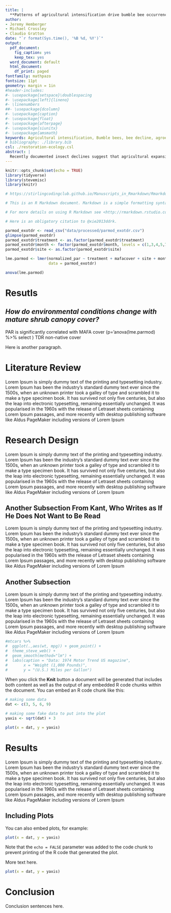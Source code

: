 ```yaml
---
title: |
  **Patterns of agricultural intensification drive bumble bee occurrence in the North American Midwest**
author:
- Jeremy Hemberger
- Michael Crossley
- Claudio Gratton
date: "`r format(Sys.time(), '%B %d, %Y')`"
output:
  pdf_document:
    fig_caption: yes
    keep_tex: yes
  word_document: default
  html_document:
    df_print: paged
fontfamily: mathpazo
fontsize: 11pt
geometry: margin = 1in
#header-includes:
#- \usepackage{setspace}\doublespacing
#- \usepackage[left]{lineno}
#- \linenumbers
##- \usepackage{dcolumn}
#- \usepackage{caption}
#- \usepackage{float}
#- \usepackage{afterpage}
#- \usepackage{siunitx}
#- \usepackage{amsmath}
keywords: Agricultural intensification, Bumble bees, bee decline, agroecosystems
# bibliography: ./library.bib
csl: ./restoration-ecology.csl
abstract: |
  Recently documented insect declines suggest that agricultural expansion and productivity-focused intensification are a putative driver for the observed declines. However, this hypothesis has yet to be formally tested due to a lack of historical data on agricultural land-use change and insect taxa. Using large, spatiotemporal sets of bumble bee and agricultural records, we show that agricultural intensification, specifically an increase cropland extent and insecticides, as well as a decrease in crop richness and perennial habitat, are associated with a decrease in the occurrence of bumble bee species in the agriculturally intensive Midwest. Yet, we found positive associations between bumble bees and crop richness and pasture, even in areas where agriculture is spatially extensive. Our findings suggest that insect conservation and agricultural production may be compatible, with increasing in on-farm and landscape-level crop diversity, pasture, and reduction in insecticides predicted to have positive effects on bumble bees.
---
```


```r
knitr::opts_chunk$set(echo = TRUE)
library(tidyverse)
library(stevemisc)
library(knitr)
```

```r

# https://stirlingcodingclub.github.io/Manuscripts_in_Rmarkdown/Rmarkdown_notes.html

# This is an R Markdown document. Markdown is a simple formatting syntax for authoring HTML, PDF, and MS Word documents. 

# For more details on using R Markdown see <http://rmarkdown.rstudio.com>. 

# Here is an obligatory citation to @xie2013ddrk.
```

```r
parmod_exotdr <- read_csv("data/processed/parmod_exotdr.csv")
glimpse(parmod_exotdr)
parmod_exotdr$treatment <- as.factor(parmod_exotdr$treatment)
parmod_exotdr$month <- factor(parmod_exotdr$month, levels = c(1,3,4,5,7,9,11))
parmod_exotdr$site <- as.factor(parmod_exotdr$site)

lme.parmod <- lmer(normalized_par ~ treatment + mafacover + site + month + nncover+ year+ (1|plot_number),
                   data = parmod_exotdr)

anova(lme.parmod) 
```


# Resutls

## _How do environmental conditions change with mature shrub canopy cover?_
PAR is significantly correlated with MAFA cover (p='anova(lme.parmod) %>%  select )
TDR
non-native cover

Here is another paragraph.

# Literature Review

Lorem Ipsum is simply dummy text of the printing and typesetting industry. Lorem Ipsum has been the industry's standard dummy text ever since the 1500s, when an unknown printer took a galley of type and scrambled it to make a type specimen book. It has survived not only five centuries, but also the leap into electronic typesetting, remaining essentially unchanged. It was popularised in the 1960s with the release of Letraset sheets containing Lorem Ipsum passages, and more recently with desktop publishing software like Aldus PageMaker including versions of Lorem Ipsum

# Research Design

Lorem Ipsum is simply dummy text of the printing and typesetting industry. Lorem Ipsum has been the industry's standard dummy text ever since the 1500s, when an unknown printer took a galley of type and scrambled it to make a type specimen book. It has survived not only five centuries, but also the leap into electronic typesetting, remaining essentially unchanged. It was popularised in the 1960s with the release of Letraset sheets containing Lorem Ipsum passages, and more recently with desktop publishing software like Aldus PageMaker including versions of Lorem Ipsum

## Another Subsection From Kant, Who Writes as If He Does Not Want to Be Read

Lorem Ipsum is simply dummy text of the printing and typesetting industry. Lorem Ipsum has been the industry's standard dummy text ever since the 1500s, when an unknown printer took a galley of type and scrambled it to make a type specimen book. It has survived not only five centuries, but also the leap into electronic typesetting, remaining essentially unchanged. It was popularised in the 1960s with the release of Letraset sheets containing Lorem Ipsum passages, and more recently with desktop publishing software like Aldus PageMaker including versions of Lorem Ipsum

## Another Subsection

Lorem Ipsum is simply dummy text of the printing and typesetting industry. Lorem Ipsum has been the industry's standard dummy text ever since the 1500s, when an unknown printer took a galley of type and scrambled it to make a type specimen book. It has survived not only five centuries, but also the leap into electronic typesetting, remaining essentially unchanged. It was popularised in the 1960s with the release of Letraset sheets containing Lorem Ipsum passages, and more recently with desktop publishing software like Aldus PageMaker including versions of Lorem Ipsum

```r

#mtcars %>%
#  ggplot(.,aes(wt, mpg)) + geom_point() +
#  theme_steve_web() +
#  geom_smooth(method="lm") +
#  labs(caption = "Data: 1974 Motor Trend US magazine",
#       x = "Weight (1,000 Pounds)",
#       y = "(U.S.) Miles per Gallon")
```

When you click the **Knit** button a document will be generated that includes both content as well as the output of any embedded R code chunks within the document. You can embed an R code chunk like this:

```r

# making some data
dat <- c(3, 5, 6, 9)

# making some fake data to put into the plot
yaxis <- sqrt(dat) + 3

plot(x = dat, y = yaxis)

```

# Results

Lorem Ipsum is simply dummy text of the printing and typesetting industry. Lorem Ipsum has been the industry's standard dummy text ever since the 1500s, when an unknown printer took a galley of type and scrambled it to make a type specimen book. It has survived not only five centuries, but also the leap into electronic typesetting, remaining essentially unchanged. It was popularised in the 1960s with the release of Letraset sheets containing Lorem Ipsum passages, and more recently with desktop publishing software like Aldus PageMaker including versions of Lorem Ipsum

## Including Plots

You can also embed plots, for example:

```r

plot(x = dat, y = yaxis)
```

Note that the `echo = FALSE` parameter was added to the code chunk to prevent printing of the R code that generated the plot.


More text here.

```r
plot(x = dat, y = yaxis)
```

# Conclusion

Conclusion sentences here. 

\newpage